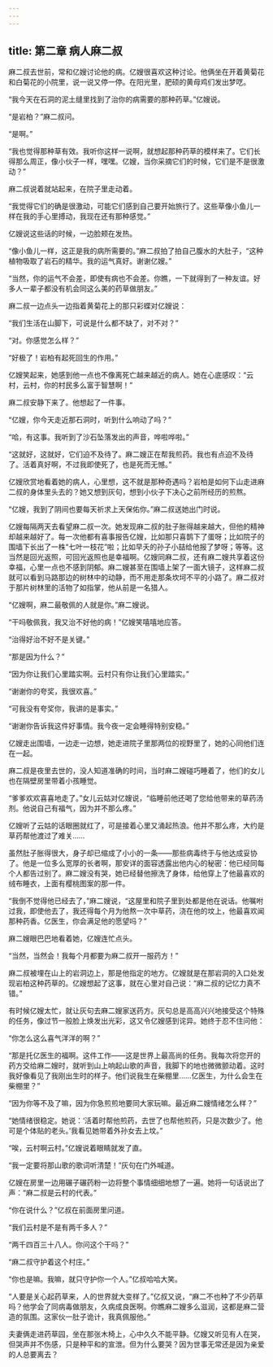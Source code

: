 ```yaml
---
---
---
```

title: 第二章 病人麻二叔
---




麻二叔去世前，常和亿嫂讨论他的病。亿嫂很喜欢这种讨论。他俩坐在开着黄菊花和白菊花的小院里，说一说又停一停。在阳光里，肥硕的黄母鸡们发出梦呓。

“我今天在石洞的泥土缝里找到了治你的病需要的那种药草。”亿嫂说。

“是岩柏？”麻二叔问。

“是啊。”

“我也觉得那种草有效。我听你这样一说啊，就想起那种药草的模样来了。它们长得那么周正，像小伙子一样，嘿嘿。亿嫂，当你采摘它们的时候，它们是不是很激动？”

麻二叔说着就站起来，在院子里走动着。

“我觉得它们的确是很激动，可能它们感到自己要开始旅行了。这些草像小鱼儿一样在我的手心里搏动，我现在还有那种感觉。”

亿嫂说这些话的时候，一边脸颊在发热。

“像小鱼儿一样，这正是我的病所需要的。”麻二叔拍了拍自己腹水的大肚子，“这种植物吸取了岩石的精华。我的运气真好。谢谢亿嫂。”

“当然，你的运气不会差，即使有病也不会差。你瞧，一下就得到了一种友谊。好多人一辈子都没有机会同这么美的药草做朋友。”

麻二叔一边点头一边指着黄菊花上的那只彩蝶对亿嫂说：

“我们生活在山脚下，可说是什么都不缺了，对不对？”

“对。你感觉怎么样？”

“好极了！岩柏有起死回生的作用。”

亿嫂笑起来，她感到他一点也不像离死亡越来越近的病人。她在心底感叹：“云村，云村，你的村民多么富于智慧啊！”

麻二叔安静下来了。他想起了一件事。

“亿嫂，你今天走近那石洞时，听到什么响动了吗？”

“哈，有这事。我听到了沙石坠落发出的声音，哗啦哗啦。”

“这就好，这就好，它们迫不及待了。麻二嫂正在帮我煎药。我也有点迫不及待了。活着真好啊，不过我即使死了，也是死而无憾。”

亿嫂欣赏地看着她的病人，心里想，这不就是那种奇遇吗？岩柏是如何下山走进麻二叔的身体里头去的？她又想到灰句，想到小伙子下决心之前所经历的煎熬。

“亿嫂，我到了阴间也要每天祈求上天保佑你。”麻二叔送她出门时说。

亿嫂每隔两天去看望麻二叔一次。她发现麻二叔的肚子胀得越来越大，但他的精神却越来越好了。每一次他都有喜事报告亿嫂，比如那只喜鹊下了蛋呀；比如院子的围墙下长出了一株“七叶一枝花”啦；比如早夭的孙子小喆给他报了梦呀；等等。这当然是回光返照，可回光返照也是幸福啊。亿嫂同麻二叔，还有麻二嫂共享着这份幸福，心里一点也不感到阴郁。麻二嫂甚至在围墙上架了一面大镜子，这样麻二叔就可以看到马路那边的树林中的动静，而不用走那条坎坷不平的小路了。麻二叔对于那片树林里的活物了如指掌，他从前是一名猎人。

“亿嫂啊，麻二最敬佩的人就是你。”麻二嫂说。

“干吗敬佩我，我又治不好他的病！”亿嫂笑嘻嘻地应答。

“治得好治不好不是关键。”

“那是因为什么？”

“因为你让我们心里踏实啊。云村只有你让我们心里踏实。”

“谢谢你的夸奖，我很欢喜。”

“可我没有夸奖你，我讲的是事实。”

“谢谢你告诉我这件好事情。我今夜一定会睡得特别安稳。”

亿嫂走出围墙，一边走一边想，她走进院子里那两位的视野里了，她的心同他们连在一起。

麻二叔是夜里去世的，没人知道准确的时间，当时麻二嫂碰巧睡着了，他们的女儿也在隔壁房里带着小孩睡觉。

“爹爹欢欢喜喜地走了。”女儿云姑对亿嫂说，“临睡前他还喝了您给他带来的草药汤剂。他说自己有福气，因为并不那么疼。”

亿嫂听了云姑的话眼圈就红了，可是接着心里又涌起热浪。他并不那么疼，大约是草药帮他渡过了难关……

虽然肚子胀得很大，身子却已缩成了小小的一条——那些病毒终于与他达成妥协了。他是一位多么宽厚的长者啊，那安详的面容透露出他内心的秘密：他已经同每个人都告过别了。麻二嫂没有哭，她已经替他擦洗了身体，给他穿上了他最喜欢的绒布睡衣，上面有樱桃图案的那一件。

“我倒不觉得他已经去了，”麻二嫂说，“这屋里和院子里到处都是他在说话。他嘱咐过我，即使他去了，我还得每个月为他熬一次中草药，浇在他的坟上，他最喜欢闻那种药香。亿医生，你会满足他的愿望吗？”

麻二嫂眼巴巴地看着她，亿嫂连忙点头。

“当然，当然会！我每个月都要为麻二叔开一服药方！”

麻二叔被埋在山上的岩洞边上，那是他指定的地方。亿嫂就是在那岩洞的入口处发现岩柏这种药草的。亿嫂想起了这事，就在心里对自己说：“麻二叔的记忆力真不错。”

有时候亿嫂太忙，就让灰句去麻二嫂家送药方。灰句总是高高兴兴地接受这个特殊的任务，像过节一般脸上焕发出光彩，这又令亿嫂感到诧异。她终于忍不住问他：

“你怎么这么喜气洋洋的啊？”

“那是托亿医生的福啊。这件工作——这是世界上最高尚的任务。我每次将您开的药方交给麻二嫂时，就听到山上响起山歌的声音，我脚下的地也微微颤动着。这时我好像看见了我刚出生时的样子。他们说我生在柴棚里……亿医生，为什么会生在柴棚里？”

“因为你等不及了嘛，因为你急煎煎地要同大家玩嘛。最近麻二嫂情绪怎么样？”

“她情绪很稳定。她说：‘活着时帮他煎药，去世了也帮他煎药，只是次数少了。他可是个体贴的老头。’我看见她带着外孙女去上坟。”

“唉，云村啊云村。”亿嫂说着眼睛就发了直。

“我一定要将那山歌的歌词听清楚！”灰句在门外喊道。

亿嫂在房里一边用碾子碾药粉一边将整个事情细细地想了一遍。她将一句话说出了声：“麻二叔是云村的代表。”

“你在说什么？”亿叔在前面房里问道。

“我们云村是不是有两千多人？”

“两千四百三十八人。你问这个干吗？”

“麻二叔守护着这个村庄。”

“你也是嘛。我嘛，就只守护你一个人。”亿叔哈哈大笑。

“人要是关心起药草来，人的世界就大变样了。”亿叔又说，“麻二不也种了不少药草吗？他学会了同病毒做朋友，久病成良医啊。你瞧麻二嫂多么滋润，这都是麻二营造的氛围。这家伙一肚子诡计，我真佩服他。”

夫妻俩走进药草园，坐在那张木椅上，心中久久不能平静。亿嫂又听见有人在哭，但哭声并不伤感，只是种平和的宣泄。但为什么要哭？因为世事无常还是因为亲爱的人总要离去？